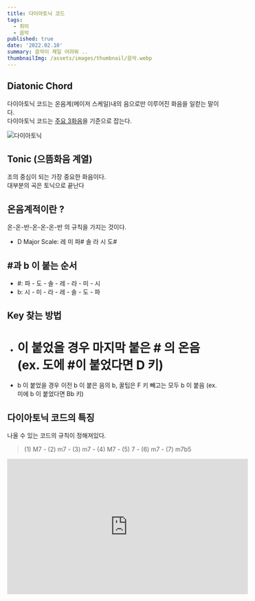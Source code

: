 ```yaml
---
title: 다이아토닉 코드
tags:
  - 취미
  - 음악 
published: true
date: '2022.02.10' 
summary: 음악이 제일 어려워 ..
thumbnailImg: /assets/images/thumbnail/음악.webp
---
```


## Diatonic Chord

다이아토닉 코드는 온음계(메이저 스케일)내의 음으로만 이루어진 화음을 일컫는 말이다.   
다이아토닉 코드는 [주요 3화음](https://namu.wiki/w/%EC%A3%BC%EC%9A%94%203%ED%99%94%EC%9D%8C)을 기준으로 잡는다.  

![다이아토닉](/assets/images/post/다이아토닉/다이아토닉1.png)

## Tonic (으뜸화음 계열)

조의 중심이 되는 가장 중요한 화음이다.   
대부분의 곡은 토닉으로 끝난다

## 온음계적이란 ? 

온-온-반-온-온-온-반 의 규칙을 가지는 것이다.

- D Major Scale: 레 미 파# 솔 라 시 도#

## #과 b 이 붙는 순서 

- #: 파 - 도 - 솔 - 레 - 라 - 미 - 시
- b: 시 - 미 - 라 - 레 - 솔 - 도 - 파 

## Key 찾는 방법 
 
- # 이 붙었을 경우 마지막 붙은 # 의 온음 (ex. 도에 #이 붙었다면 D 키) 
- b 이 붙었을 경우 이전 b 이 붙은 음의 b, 꿀팁은 F 키 빼고는 모두 b 이 붙음 (ex. 미에 b 이 붙었다면 Bb 키) 

## 다이아토닉 코드의 특징 

나올 수 있는 코드의 규칙이 정해져있다. 

> (1) M7 - (2) m7 - (3) m7 - (4) M7 - (5) 7 - (6) m7 - (7) m7b5

<div>
  <iframe width="560" height="315" src="https://www.youtube.com/embed/i-VTLbKmwPQ" title="YouTube video player" frameborder="0" allow="accelerometer; autoplay; clipboard-write; encrypted-media; gyroscope; picture-in-picture" allowfullscreen></iframe>
</div>



